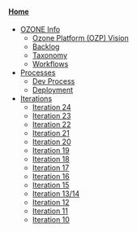 ====[[Home]]====
* [[OZONE Info]]
** [[Ozone Platform (OZP) Vision]]
** [[Backlog]]
** [[Taxonomy]]
** [[Workflows]]
* [[Processes]]
** [[Dev Process]]
** [[Deployment]]
* [[Iterations]]
**[[Iteration 24]]
**[[Iteration 23]]
**[[Iteration 22]]
**[[Iteration 21]]
**[[Iteration 20]]
**[[Iteration 19]]
**[[Iteration 18]]
**[[Iteration 17]]
** [[Iteration 16]]
** [[Iteration 15]]
** [[Iteration 13/14]]
** [[Iteration 12]]
** [[Iteration 11]]
** [[Iteration 10]]